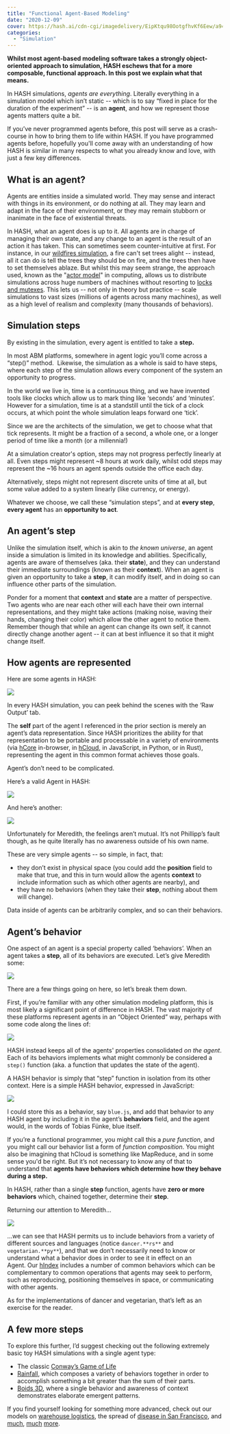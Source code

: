 ```yaml
---
title: "Functional Agent-Based Modeling"
date: "2020-12-09"
cover: https://hash.ai/cdn-cgi/imagedelivery/EipKtqu98OotgfhvKf6Eew/a94e70b7-5dba-47e6-beb6-244c5ce9f900/public
categories: 
  - "Simulation"
---
```


**Whilst most agent-based modeling software takes a strongly object-oriented approach to simulation, HASH eschews that for a more composable, functional approach. In this post we explain what that means.**

In HASH simulations, _agents are everything_. Literally everything in a simulation model which isn’t static -- which is to say “fixed in place for the duration of the experiment” -- is an **agent**, and how we represent those agents matters quite a bit.

If you’ve never programmed agents before, this post will serve as a crash-course in how to bring them to life within HASH. If you have programmed agents before, hopefully you'll come away with an understanding of how HASH is similar in many respects to what you already know and love, with just a few key differences.

## **What is an agent?**

Agents are entities inside a simulated world. They may sense and interact with things in its environment, or do nothing at all. They may learn and adapt in the face of their environment, or they may remain stubborn or inanimate in the face of existential threats.

In HASH, what an agent does is up to it. All agents are in charge of managing their own state, and any change to an agent is the result of an action it has taken. This can sometimes seem counter-intuitive at first. For instance, in our [wildfires simulation](https://hash.ai/@hash/wildfires-regrowth), a fire can't set trees alight -- instead, all it can do is tell the trees they should be on fire, and the trees then have to set themselves ablaze. But whilst this may seem strange, the approach used, known as the "[actor model](https://hash.ai/glossary/actor-model)" in computing, allows us to distribute simulations across huge numbers of machines without resorting to [locks and mutexes](https://en.wikipedia.org/wiki/Lock_(computer_science)). This lets us -- not only in theory but practice -- scale simulations to vast sizes (millions of agents across many machines), as well as a high level of realism and complexity (many thousands of behaviors).

## **Simulation steps**

By existing in the simulation, every agent is entitled to take a **step.**

In most ABM platforms, somewhere in agent logic you’ll come across a “step()” method.  Likewise, the simulation as a whole is said to have steps, where each step of the simulation allows every component of the system an opportunity to progress.

In the world we live in, time is a continuous thing, and we have invented tools like clocks which allow us to mark thing like ‘seconds’ and ‘minutes’. However for a simulation, time is at a standstill until the tick of a clock occurs, at which point the whole simulation leaps forward one ‘tick’.

Since we are the architects of the simulation, we get to choose what that tick represents. It might be a fraction of a second, a whole one, or a longer period of time like a month (or a millennia!)

At a simulation creator's option, steps may not progress perfectly linearly at all. Even steps might represent ~8 hours at work daily, whilst odd steps may represent the ~16 hours an agent spends outside the office each day.

Alternatively, steps might not represent discrete units of time at all, but some value added to a system linearly (like currency, or energy).

Whatever we choose, we call these “simulation steps”, and at **every step**, **every agent** has an **opportunity to act**.

## **An agent’s step**

Unlike the simulation itself, which is akin to _the known universe_, an agent inside a simulation is limited in its knowledge and abilities. Specifically, agents are aware of themselves (aka. their **state**), and they can understand their immediate surroundings (known as their **context**). When an agent is given an opportunity to take a **step**, it can modify itself, and in doing so can influence other parts of the simulation.

Ponder for a moment that **context** and **state** are a matter of perspective. Two agents who are near each other will each have their own internal representations, and they might take actions (making noise, waving their hands, changing their color) which allow the other agent to notice them.  Remember though that while an agent can change its own self, it cannot directly change another agent -- it can at best influence it so that it might change itself.

## **How agents are represented**

Here are some agents in HASH:

![](https://hash.ai/cdn-cgi/imagedelivery/EipKtqu98OotgfhvKf6Eew/375cd1da-a33e-4690-4e9b-4b1822a31a00/public)

In every HASH simulation, you can peek behind the scenes with the ‘Raw Output’ tab.

The **self** part of the agent I referenced in the prior section is merely an agent’s data representation. Since HASH prioritizes the ability for that representation to be portable and processable in a variety of environments (via [hCore](https://hash.ai/platform/core) in-browser, in [hCloud](https://hash.ai/platform/cloud), in JavaScript, in Python, or in Rust), representing the agent in this common format achieves those goals.

Agent’s don’t need to be complicated.

Here’s a valid Agent in HASH:

![](https://hash.ai/cdn-cgi/imagedelivery/EipKtqu98OotgfhvKf6Eew/543c2655-6a27-4362-37df-d2c7cdc12600/public)

And here’s another:

![](https://hash.ai/cdn-cgi/imagedelivery/EipKtqu98OotgfhvKf6Eew/dcfbe422-53eb-4558-3070-9f0e8254eb00/public)

Unfortunately for Meredith, the feelings aren’t mutual. It’s not Phillipp’s fault though, as he quite literally has no awareness outside of his own name.

These are very simple agents -- so simple, in fact, that:

- they don’t exist in physical space (you could add the **position** field to make that true, and this in turn would allow the agents **context** to include information such as which other agents are nearby), and
- they have no behaviors (when they take their **step**, nothing about them will change).

Data inside of agents can be arbitrarily complex, and so can their behaviors.

## **Agent’s behavior**

One aspect of an agent is a special property called ‘behaviors’. When an agent takes a **step**, all of its behaviors are executed. Let’s give Meredith some:

![](https://hash.ai/cdn-cgi/imagedelivery/EipKtqu98OotgfhvKf6Eew/f64f6538-e317-46b3-75e0-eaa4a1de6200/public)

There are a few things going on here, so let’s break them down.

First, if you’re familiar with any other simulation modeling platform, this is most likely a significant point of difference in HASH. The vast majority of these platforms represent agents in an “Object Oriented” way, perhaps with some code along the lines of:

![](https://hash.ai/cdn-cgi/imagedelivery/EipKtqu98OotgfhvKf6Eew/8789b626-e69d-465b-89da-eaa68c0bcb00/public)

HASH instead keeps all of the agents' properties consolidated _on the agent_. Each of its behaviors implements what might commonly be considered a `step()` function (aka. a function that updates the state of the agent).

A HASH behavior is simply that “step” function in isolation from its other context. Here is a simple HASH behavior, expressed in JavaScript:

![](https://hash.ai/cdn-cgi/imagedelivery/EipKtqu98OotgfhvKf6Eew/6cbda21d-18d1-4add-2108-03dad7d6a800/public)

I could store this as a behavior, say `blue.js`, and add that behavior to any HASH agent by including it in the agent’s **behaviors** field, and the agent would, in the words of Tobias Fünke, blue itself. 

If you’re a functional programmer, you might call this a _pure function_, and you might call our behavior list a form of _function composition_. You might also be imagining that hCloud is something like MapReduce, and in some sense you'd be right. But it’s not necessary to know any of that to understand that **agents have behaviors which determine how they behave during a step.**

In HASH, rather than a single **step** function, agents have **zero or more behaviors** which, chained together, determine their **step**.

Returning our attention to Meredith...

![](https://hash.ai/cdn-cgi/imagedelivery/EipKtqu98OotgfhvKf6Eew/9ad0684a-d037-4f76-7856-6d201edcad00/public)

...we can see that HASH permits us to include behaviors from a variety of different sources and languages (notice `dancer.**rs**` and `vegetarian.**py**`), and that we don’t necessarily need to know or understand what a behavior does in order to see it in effect on an Agent. Our [hIndex](https://hash.ai/index) includes a number of common behaviors which can be complementary to common operations that agents may seek to perform, such as reproducing, positioning themselves in space, or communicating with other agents.

As for the implementations of dancer and vegetarian, that’s left as an exercise for the reader.

## **A few more steps**

To explore this further, I’d suggest checking out the following extremely basic toy HASH simulations with a single agent type:

- The classic [Conway’s Game of Life](https://hash.ai/@hash/conways-game-of-life) 
- [Rainfall](https://hash.ai/@hash/rainfall), which composes a variety of behaviors together in order to accomplish something a bit greater than the sum of their parts.
- [Boids 3D](https://hash.ai/@hash/boids-3d), where a single behavior and awareness of context demonstrates elaborate emergent patterns.

If you find yourself looking for something more advanced, check out our models on [warehouse logistics](https://hash.ai/@hash/warehouse-logistics), the spread of [disease in San Francisco](https://hash.ai/@hash/city-infection-model), and [much](https://hash.ai/@hash/air-defense-system), [much](https://hash.ai/@hash/traffic-intersection) [more](https://hash.ai/@hash/warehouse-conveyor1).
